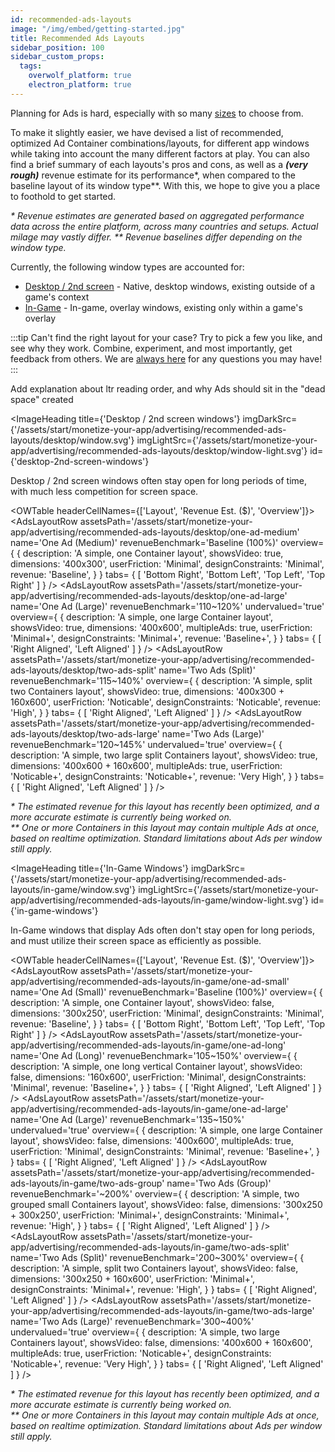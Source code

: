 ```yaml
---
id: recommended-ads-layouts
image: "/img/embed/getting-started.jpg"
title: Recommended Ads Layouts
sidebar_position: 100
sidebar_custom_props:
  tags:
    overwolf_platform: true
    electron_platform: true
---
```



Planning for Ads is hard, especially with so many [sizes](working-with-ads#list-of-ad-sizes) to choose from.

To make it slightly easier, we have devised a list of recommended, optimized Ad Container combinations/layouts, for different app windows
while taking into account the many different factors at play. You can also find a brief summary of each layouts's pros and cons,
as well as a ***(very rough)*** revenue estimate for its performance*, when compared to the baseline layout of its window type**.
With this, we hope to give you a place to foothold to get started.

*\* Revenue estimates are generated based on aggregated performance data across the entire platform, across many countries and setups. Actual milage may vastly differ.*
*\*\* Revenue baselines differ depending on the window type.*

Currently, the following window types are accounted for:
- [Desktop / 2nd screen](#desktop-2nd-screen-windows) - Native, desktop windows, existing outside of a game's context
- [In-Game](#in-game-windows) - In-game, overlay windows, existing only within a game's overlay


:::tip Can't find the right layout for your case?
Try to pick a few you like, and see why they work. Combine, experiment, and most importantly, get feedback from others. We are [always here](/support/contact-us) for
any questions you may have!
:::


<SkipMe>
Add explanation about ltr reading order, and why Ads should sit in the "dead space" created
</SkipMe>

<ImageHeading
  title={'Desktop / 2nd screen windows'}
  imgDarkSrc={'/assets/start/monetize-your-app/advertising/recommended-ads-layouts/desktop/window.svg'}
  imgLightSrc={'/assets/start/monetize-your-app/advertising/recommended-ads-layouts/desktop/window-light.svg'}
  id={'desktop-2nd-screen-windows'}
>

Desktop / 2nd screen windows often stay open for long periods of time, with much less competition for screen space.

</ImageHeading>

<OWTable headerCellNames={['Layout', 'Revenue Est. ($)', 'Overview']}>
  <AdsLayoutRow 
    assetsPath='/assets/start/monetize-your-app/advertising/recommended-ads-layouts/desktop/one-ad-medium'
    name='One Ad (Medium)'
    revenueBenchmark='Baseline (100%)'
    overview={
      {
        description: 'A simple, one Container layout',
        showsVideo: true,
        dimensions: '400x300',
        userFriction: 'Minimal',
        designConstraints: 'Minimal',
        revenue: 'Baseline',
      }
    }
    tabs= {
      [
        'Bottom Right', 'Bottom Left', 'Top Left', 'Top Right'
      ]
    }
  />
  <AdsLayoutRow 
    assetsPath='/assets/start/monetize-your-app/advertising/recommended-ads-layouts/desktop/one-ad-large'
    name='One Ad (Large)'
    revenueBenchmark='110~120%'
    undervalued='true'
    overview={
      {
        description: 'A simple, one large Container layout',
        showsVideo: true,
        dimensions: '400x600',
        multipleAds: true,
        userFriction: 'Minimal+',
        designConstraints: 'Minimal+',
        revenue: 'Baseline+',
      }
    }
    tabs= {
      [ 'Right Aligned', 'Left Aligned' ]
    }
  />
  <AdsLayoutRow 
    assetsPath='/assets/start/monetize-your-app/advertising/recommended-ads-layouts/desktop/two-ads-split'
    name='Two Ads (Split)'
    revenueBenchmark='115~140%'
    overview={
      {
        description: 'A simple, split two Containers layout',
        showsVideo: true,
        dimensions: '400x300 + 160x600',
        userFriction: 'Noticable',
        designConstraints: 'Noticable',
        revenue: 'High',
      }
    }
    tabs= {
      [ 'Right Aligned', 'Left Aligned' ]
    }
  />
  <AdsLayoutRow 
    assetsPath='/assets/start/monetize-your-app/advertising/recommended-ads-layouts/desktop/two-ads-large'
    name='Two Ads (Large)'
    revenueBenchmark='120~145%'
    undervalued='true'
    overview={
      {
        description: 'A simple, two large split Containers layout',
        showsVideo: true,
        dimensions: '400x600 + 160x600',
        multipleAds: true,
        userFriction: 'Noticable+',
        designConstraints: 'Noticable+',
        revenue: 'Very High',
      }
    }
    tabs= {
      [ 'Right Aligned', 'Left Aligned' ]
    }
  />
</OWTable>

*\* The estimated revenue for this layout has recently been optimized, and a more
accurate estimate is currently being worked on.*  
*\*\* One or more Containers in this layout may contain multiple Ads at once, based on
realtime optimization. Standard limitations about Ads per window still apply.*


<ImageHeading
  title={'In-Game Windows'}
  imgDarkSrc={'/assets/start/monetize-your-app/advertising/recommended-ads-layouts/in-game/window.svg'}
  imgLightSrc={'/assets/start/monetize-your-app/advertising/recommended-ads-layouts/in-game/window-light.svg'}
  id={'in-game-windows'}
>

In-Game windows that display Ads often don't stay open for long periods, and must utilize their screen space as efficiently as possible.

</ImageHeading>


<OWTable headerCellNames={['Layout', 'Revenue Est. ($)', 'Overview']}>
  <AdsLayoutRow 
    assetsPath='/assets/start/monetize-your-app/advertising/recommended-ads-layouts/in-game/one-ad-small'
    name='One Ad (Small)'
    revenueBenchmark='Baseline (100%)'
    overview={
      {
        description: 'A simple, one Container layout',
        showsVideo: false,
        dimensions: '300x250',
        userFriction: 'Minimal',
        designConstraints: 'Minimal',
        revenue: 'Baseline',
      }
    }
    tabs= {
      [ 'Bottom Right', 'Bottom Left', 'Top Left', 'Top Right' ]
    }
  />
  <AdsLayoutRow 
    assetsPath='/assets/start/monetize-your-app/advertising/recommended-ads-layouts/in-game/one-ad-long'
    name='One Ad (Long)'
    revenueBenchmark='105~150%'
    overview={
      {
        description: 'A simple, one long vertical Container layout',
        showsVideo: false,
        dimensions: '160x600',
        userFriction: 'Minimal',
        designConstraints: 'Minimal',
        revenue: 'Baseline+',
      }
    }
    tabs= {
      [ 'Right Aligned', 'Left Aligned' ]
    }
  />
  <AdsLayoutRow 
    assetsPath='/assets/start/monetize-your-app/advertising/recommended-ads-layouts/in-game/one-ad-large'
    name='One Ad (Large)'
    revenueBenchmark='135~150%'
    undervalued='true'
    overview={
      {
        description: 'A simple, one large Container layout',
        showsVideo: false,
        dimensions: '400x600',
        multipleAds: true,
        userFriction: 'Minimal',
        designConstraints: 'Minimal',
        revenue: 'Baseline+',
      }
    }
    tabs= {
      [ 'Right Aligned', 'Left Aligned' ]
    }
  />
  <AdsLayoutRow 
    assetsPath='/assets/start/monetize-your-app/advertising/recommended-ads-layouts/in-game/two-ads-group'
    name='Two Ads (Group)'
    revenueBenchmark='~200%'
    overview={
      {
        description: 'A simple, two grouped small Containers layout',
        showsVideo: false,
        dimensions: '300x250 + 300x250',
        userFriction: 'Minimal+',
        designConstraints: 'Minimal+',
        revenue: 'High',
      }
    }
    tabs= {
      [ 'Right Aligned', 'Left Aligned' ]
    }
  />
  <AdsLayoutRow 
    assetsPath='/assets/start/monetize-your-app/advertising/recommended-ads-layouts/in-game/two-ads-split'
    name='Two Ads (Split)'
    revenueBenchmark='200~300%'
    overview={
      {
        description: 'A simple, split two Containers layout',
        showsVideo: false,
        dimensions: '300x250 + 160x600',
        userFriction: 'Minimal+',
        designConstraints: 'Minimal+',
        revenue: 'High',
      }
    }
    tabs= {
      [ 'Right Aligned', 'Left Aligned' ]
    }
  />
  <AdsLayoutRow 
    assetsPath='/assets/start/monetize-your-app/advertising/recommended-ads-layouts/in-game/two-ads-large'
    name='Two Ads (Large)'
    revenueBenchmark='300~400%'
    undervalued='true'
    overview={
      {
        description: 'A simple, two large Containers layout',
        showsVideo: false,
        dimensions: '400x600 + 160x600',
        multipleAds: true,
        userFriction: 'Noticable+',
        designConstraints: 'Noticable+',
        revenue: 'Very High',
      }
    }
    tabs= {
      [ 'Right Aligned', 'Left Aligned' ]
    }
  />
</OWTable>

*\* The estimated revenue for this layout has recently been optimized, and a more
accurate estimate is currently being worked on.*  
*\*\* One or more Containers in this layout may contain multiple Ads at once, based on
realtime optimization. Standard limitations about Ads per window still apply.*